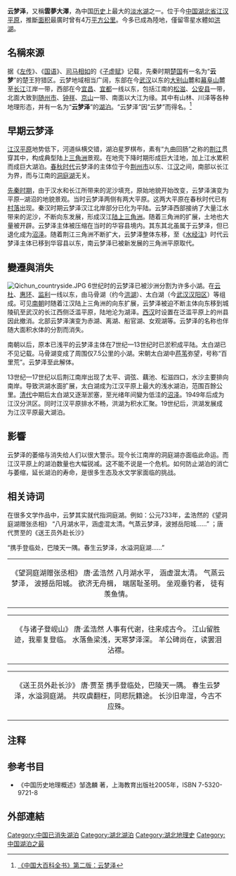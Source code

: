 '''云梦泽'''，又稱'''雲夢大澤'''，為中国[[历史|历史]]上最大的[[淡水湖|淡水湖]]之一。位于今[[中国|中国]][[湖北省|湖北省]][[江汉平原|江汉平原]]，推斷[[面积|面积]]最廣时曾有4万[[平方公里|平方公里]]。今多已成為陸地，僅留零星水體如[[洪湖|洪湖]]。

==名稱來源==
据《[[左传|左传]]》、《[[國語_(書)|国语]]》、[[司马相如|司马相如]]的《[[子虚赋|子虚赋]]》记载，先秦时期[[楚国|楚国]]有一名为“'''云梦'''”的楚王狩猎区。云梦地域相当广阔，东部在今[[武汉|武汉]]以东的[[大别山|大别山]]麓和[[幕阜山|幕阜山]]麓至[[长江|长江]]江岸一带，西部在今[[宜昌|宜昌]]、[[宜都|宜都]]一线以东，包括江南的[[松滋|松滋]]、[[公安县|公安县]]一带，北面大致到[[随州市|随州市]]、[[钟祥|钟祥]]、[[京山|京山]]一带、南面以大江为缘。其中有山林、川泽等各种地理形态，并有一名为“'''云梦泽'''”的[[湖泊|湖泊]]。“云梦泽”因“云梦”而得名。<ref>[http://202.106.125.14:1168/indexengine/entry_browse.cbs?valueid=%D4%C6%C3%CE&dataname=dbk2%40D%3A%5Cdabaike%5Cdbkdms%5Cdata%5Cbook2%5Cdbk2.tbf&indexvalue=%BA%E9%C9%BD%C7%F8 《中国大百科全书》第二版：云梦泽]{{Dead link|date=2018年6月 |bot=InternetArchiveBot |fix-attempted=no }}</ref>

==早期云梦泽==
[[江汉平原|江汉平原]]地势低下，河道纵横交错，湖泊星罗棋布，素有“九曲回肠”之称的[[荆江|荆江]]贯穿其中，构成典型陆上[[三角洲|三角洲]]景观。在地壳下降时期形成巨大洼地，加上江水累积而成巨大湖泊。[[春秋时代|春秋时代]]云梦泽的主体位于今[[荆州市|荆州市]]以东、江[[汉水|汉]]之间，南部以长江为界，而与江南的[[洞庭湖|洞庭湖]]无关。

[[先秦时期|先秦时期]]，由于汉水和长江所带来的泥沙填充，原始地貌开始改变，云梦泽演变为平原─湖沼的地貌景观。当时云梦泽两侧有两大平原。这两大平原在春秋时代已有[[村落|村落]]出现。秦汉时期云梦泽汉江北岸部分已化为平陆。云梦泽西部接纳了大量江水带来的泥沙，不断向东发展，形成汉江[[陆上三角洲|陆上三角洲]]。随着三角洲的扩展，土地也大量被开辟。云梦泽主体被压缩在当时的华容县境内。其东其北虽属于云梦泽，但已退化成为[[沼泽|沼泽]]。随着荆江三角洲不断扩大，云梦泽整体东移，至《[[水经注|水经注]]》时代云梦泽主体已移到华容县以东，南云梦泽已被新发展的三角洲平原取代。

==變遷與消失==
[[File:Qichun_countryside.JPG|thumb]]
6世纪时的云梦泽已被沙洲分割为许多小湖。在[[云杜|云杜]]、[[惠环|惠环]]、[[监利|监利]]一线以东，由马骨湖（约今[[洪湖|洪湖]]）、太白湖（今[[武汉|武汉]][[汉阳区|汉阳区]]）等组成。可见[[南朝|南朝]]时随着江汉陆上三角洲的向东扩展，云梦泽被迫不断主体向东移到城陵矶至武汉的长江西侧泛滥平原，陆地沦为湖泽。[[西汉|西汉]]时设置在泛滥平原上的州县因此撤消。北部云梦泽演变为赤湖、离湖、船官湖、女观湖等。云梦泽的名称也伴随大面积水体的分割而消失。

南朝以后，原本已浅平的云梦泽主体在7世纪—13世纪时已淤积成平陆。太白湖已不见记载。马骨湖变成了周围仅7.5公里的小湖。宋朝太白湖中[[芦苇|芦苇]]弥望，号称“百里荒”。云梦泽至此解体。

13世纪—17世纪以后荆江南岸出现了太平、调弦、藕池、松滋四口，水沙主要排向南岸。导致洪湖水面扩展，太白湖成为江汉平原上最大的浅水湖泊，范围百餘公里。[[清代|清代]]中期后太白湖又逐渐淤塞，至光绪年间變为低洼的[[沼泽|沼泽]]。1949年后成为江汉分洪区。同时江汉平原排水不畅，洪湖为积水汇聚。19世纪后，洪湖发展成为江汉平原最大湖泊。

==影響==
云梦泽的萎缩与消失给人们以很大警示。现今长江南岸的洞庭湖亦面临此命运。而江汉平原上的湖泊数量也大幅锐减。这不能不说是一个危机。如何防止湖泊的消亡与萎缩，延长湖泊的寿命，是很多生态及水文学家面临的挑战。

== 相关诗词 ==
在很多文学作品中，云梦其实就代指洞庭湖。例如：公元733年，孟浩然的《望洞庭湖赠张丞相》 “八月湖水平，涵虚混太清。气蒸云梦泽，波撼岳阳城......” ；唐代贾至的《送王员外赴长沙》

“携手登临处，巴陵天一隅。春生云梦泽，水溢洞庭湖......”

{| class="toccolours" style="float: left; margin-left: 0em; margin-right: 1em; font-size: 85%; background:#c6dbf7; color:black; width:20em; max-width: 40%;" cellspacing="1"  
| style="text-align: left;" |<div style="text-align: center;"> 《望洞庭湖赠张丞相》
<poem>
唐·孟浩然
八月湖水平， 涵虚混太清。
气蒸云梦泽， 波撼岳阳城。
欲济无舟楫， 端居耻圣明。
坐观垂钓者， 徒有羡鱼情。
</poem>
|}
{| class="toccolours" style="float: left; margin-left: 0em; margin-right: 1em; font-size: 85%; background:#c6dbf7; color:black; width:20em; max-width: 40%;" cellspacing="1"  
| style="text-align: left;" |<div style="text-align: center;"> 《与诸子登岘山》
<poem>
唐·孟浩然
人事有代谢，往来成古今。
江山留胜迹，我辈复登临。
水落鱼梁浅，天寒梦泽深。
羊公碑尚在，读罢泪沾襟。
</poem>
|}
{| class="toccolours" style="float: left; margin-left: 0em; margin-right: 1em; font-size: 85%; background:#c6dbf7; color:black; width:20em; max-width: 40%;" cellspacing="1"  
| style="text-align: left;" |<div style="text-align: center;"> 《送王员外赴长沙》
<poem>
唐·贾至
携手登临处，巴陵天一隅。
春生云梦泽，水溢洞庭湖。
共叹虞翻枉，同悲阮籍途。
长沙旧卑湿，今古不应殊。
</poem>
|}
{{clear}}

== 注释 ==

{{Reflist|2}}

==参考书目==
*《中国历史地理概述》邹逸麟 著，上海教育出版社2005年，ISBN 7-5320-9721-8

==外部連結==
{{Wikisource further reading}}

[[Category:中国已消失湖泊|Category:中国已消失湖泊]]
[[Category:湖北湖泊|Category:湖北湖泊]]
[[Category:湖北地理史|Category:湖北地理史]]
[[Category:中国湖泊之最|Category:中国湖泊之最]]